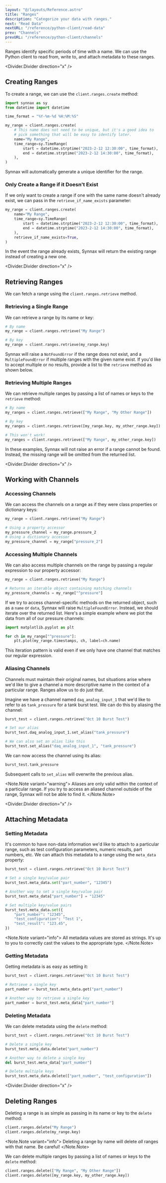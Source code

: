 ```yaml
---
layout: "@/layouts/Reference.astro"
title: "Ranges"
description: "Categorize your data with ranges."
next: "Read Data"
nextURL: "/reference/python-client/read-data"
prev: "Channels"
prevURL: "/reference/python-client/channels"
---
```


Ranges identify specific periods of time with a name. We can use the Python client to
read from, write to, and attach metadata to these ranges.

<Divider.Divider direction="x" />

## Creating Ranges

To create a range, we can use the `client.ranges.create` method:

```python
import synnax as sy
from datetime import datetime

time_format = "%Y-%m-%d %H:%M:%S"

my_range = client.ranges.create(
    # This name does not need to be unique, but it's a good idea to 
    # pick something that will be easy to identify later.
    name="My Range",
    time_range=sy.TimeRange(
        start = datetime.strptime("2023-2-12 12:30:00", time_format),
        end = datetime.strptime("2023-2-12 14:30:00", time_format),
    ),
)
```

Synnax will automatically generate a unique identifier for the range. 

### Only Create a Range if it Doesn't Exist

If we only want to create a range if one with the same name doesn't already exist, we
can pass in the `retrieve_if_name_exists` parameter:

```python
my_range = client.ranges.create(
    name="My Range",
    time_range=sy.TimeRange(
        start = datetime.strptime("2023-2-12 12:30:00", time_format),
        end = datetime.strptime("2023-2-12 14:30:00", time_format),
    ),
    retrieve_if_name_exists=True,
)
```

In the event the range already exists, Synnax will return the existing range instead of
creating a new one.

<Divider.Divider direction="x" />

## Retrieving Ranges

We can fetch a range using the `client.ranges.retrieve` method.

### Retrieving a Single Range

We can retrieve a range by its name or key:

```python
# By name
my_range = client.ranges.retrieve("My Range")

# By key
my_range = client.ranges.retrieve(my_range.key)
```

Synnax will raise a `NotFoundError` if the range does not exist, and a
`MultipleFoundError` if multiple ranges with the given name exist. If you'd like to
accept multiple or no results, provide a list to the `retrieve` method as shown below.

### Retrieving Multiple Ranges

We can retrieve multiple ranges by passing a list of names or keys to the `retrieve`
method:

```python
# By name
my_ranges = client.ranges.retrieve(["My Range", "My Other Range"])

# By key
my_ranges = client.ranges.retrieve([my_range.key, my_other_range.key])

# This won't work!
my_ranges = client.ranges.retrieve(["My Range", my_other_range.key])
```

In these examples, Synnax will not raise an error if a range cannot be found. Instead,
the missing range will be omitted from the returned list.

<Divider.Divider direction="x" />

## Working with Channels

### Accessing Channels

We can access the channels on a range as if they were class properties or dictionary
keys:

```python
my_range = client.ranges.retrieve("My Range")

# Using a property accessor
my_pressure_channel = my_range.pressure_2
# Using a dictionary accessor
my_pressure_channel = my_range["pressure_2"]
```

### Accessing Multiple Channels

We can also access multiple channels on the range by passing a regular expression to our
property accessor:

```python
my_range = client.ranges.retrieve("My Range")

# Returns an iterable object containing matching channels
my_pressure_channels = my_range["^pressure"]
```

If we try to access channel-specific methods on the returned object, such as a `name` or
`data`, Synnax will raise `MultipleFoundError`. Instead, we should iterate over the
returned list. Here's a simple example where we plot the data from all of our pressure
channels:

```python
import matplotlib.pyplot as plt

for ch in my_range["^pressure"]:
    plt.plot(my_range.timestamps, ch, label=ch.name)
```

This iteration pattern is valid even if we only have one channel that matches our
regular expression.

### Aliasing Channels

Channels must maintain their original names, but situations arise where we'd like to
give a channel a more descriptive name in the context of a particular range. Ranges
allow us to do just that.

Imagine we have a channel named `daq_analog_input_1` that we'd like to refer to as
`tank_pressure` for a tank burst test. We can do this by aliasing the channel:

```python
burst_test = client.ranges.retrieve("Oct 10 Burst Test")

# Set our alias
burst_test.daq_analog_input_1.set_alias("tank_pressure")

# We can also set an alias like this
burst_test.set_alias("daq_analog_input_1", "tank_pressure")
```

We can now access the channel using its alias:

```python
burst_test.tank_pressure
```
Subsequent calls to `set_alias` will overwrite the previous alias. 

<Note.Note variant="warning">
Aliases are only valid within the context of a particular range. If you try to access an
aliased channel outside of the range, Synnax will not be able to find it.
</Note.Note>

<Divider.Divider direction="x" />

## Attaching Metadata

### Setting Metadata

It's common to have non-data information we'd like to attach to a particular range, such
as test configuration parameters, numeric results, part numbers, etc. We can attach this
metadata to a range using the `meta_data` property:

```python
burst_test = client.ranges.retrieve("Oct 10 Burst Test")

# Set a single key/value pair
burst_test.meta_data.set("part_number", "12345")

# Another way to set a single key/value pair
burst_test.meta_data["part_number"] = "12345"

# Set multiple key/value pairs
burst_test.meta_data.set({
    "part_number": "12345",
    "test_configuration": "Test 1",
    "test_result": "123.45",
})
```

<Note.Note variant="info">
All metadata values are stored as strings. It's up to you to correctly cast the values
to the appropriate type.
</Note.Note>

### Getting Metadata

Getting metadata is as easy as setting it:

```python
burst_test = client.ranges.retrieve("Oct 10 Burst Test")

# Retrieve a single key
part_number = burst_test.meta_data.get("part_number")

# Another way to retrieve a single key
part_number = burst_test.meta_data["part_number"]
```
 
### Deleting Metadata

We can delete metadata using the `delete` method:

```python
burst_test = client.ranges.retrieve("Oct 10 Burst Test")

# Delete a single key
burst_test.meta_data.delete("part_number")

# Another way to delete a single key
del burst_test.meta_data["part_number"]

# Delete multiple keys
burst_test.meta_data.delete(["part_number", "test_configuration"])
```

<Divider.Divider direction="x" />

## Deleting Ranges

Deleting a range is as simple as passing in its name or key to the `delete` method:

```python
client.ranges.delete("My Range")
client.ranges.delete(my_range.key)
```

<Note.Note variant="info">
Deleting a range by name will delete _all_ ranges with that name. Be careful!
</Note.Note>

We can delete multiple ranges by passing a list of names or keys to the `delete` method:

```python
client.ranges.delete(["My Range", "My Other Range"])
client.ranges.delete([my_range.key, my_other_range.key])
```
